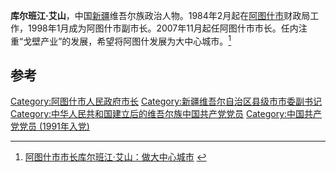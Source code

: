 '''库尔班江·艾山'''，中国[[新疆|新疆]]维吾尔族政治人物。1984年2月起在[[阿图什市|阿图什市]]财政局工作，1998年1月成为阿图什市副市长。2007年11月起任阿图什市市长。任内注重“戈壁产业”的发展，希望将阿图什发展为大中心城市。<ref>[http://www.xjpeace.cn/html/kzpaw/20100225/20100225133922.html 阿图什市市长库尔班江·艾山：做大中心城市] {{Wayback|url=http://www.xjpeace.cn/html/kzpaw/20100225/20100225133922.html |date=20140307171957 }}</ref>

==参考==
{{reflist}}

{{DEFAULTSORT:A}}
[[Category:阿图什市人民政府市长|Category:阿图什市人民政府市长]]
[[Category:新疆维吾尔自治区县级市市委副书记|Category:新疆维吾尔自治区县级市市委副书记]]
[[Category:中华人民共和国建立后的维吾尔族中国共产党党员|Category:中华人民共和国建立后的维吾尔族中国共产党党员]]
[[Category:中国共产党党员_(1991年入党)|Category:中国共产党党员 (1991年入党)]]